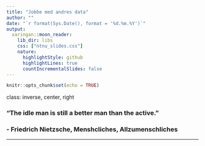```yaml
---
title: "Jobbe med andres data"
author: ""
date: "`r format(Sys.Date(), format = '%d.%m.%Y')`"
output: 
  xaringan::moon_reader:
    lib_dir: libs
    css: ["ntnu_slides.css"]
    nature:
      highlightStyle: github
      highlightLines: true
      countIncrementalSlides: false
---
```


```r
knitr::opts_chunk$set(echo = TRUE)
```

class: inverse, center, right

### "The idle man is still a better man than the active." 
### - Friedrich Nietzsche, **Menshcliches, Allzumenschliches**

---

